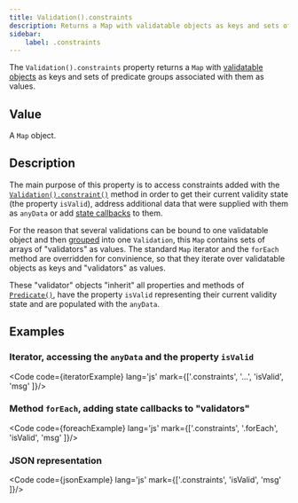 ```yaml
---
title: Validation().constraints
description: Returns a Map with validatable objects as keys and sets of predicate groups associated with them as values.
sidebar: 
    label: .constraints
---
```



The `Validation().constraints` property returns a `Map` with [validatable objects](/api/validation/constructor#parameters) as keys and sets of predicate groups associated with them as values.

## Value

A `Map` object.

## Description

The main purpose of this property is to access constraints added with the [`Validation().constraint()`](/api/validation/instance-methods/constraint) method in order to get their current validity state (the property `isValid`), address additional data that were supplied with them as `anyData` or add [state callbacks](/concept/state-callbacks) to them.

For the reason that several validations can be bound to one validatable object and then [grouped](/concept/grouping-validations) into one `Validation`, this `Map` contains sets of arrays of "validators" as values. The standard `Map` iterator and the `forEach` method are overridden for convinience, so that they iterate over validatable objects as keys and "validators" as values.

These "validator" objects "inherit" all properties and methods of [`Predicate()`](/api/predicate/constructor), have the property `isValid` representing their current validity state and are populated with the `anyData`.

## Examples

### Iterator, accessing the `anyData` and the property `isValid`

<Code code={iteratorExample} lang='js' mark={['.constraints', '...', 'isValid', 'msg' ]}/>

### Method `forEach`, adding state callbacks to "validators"

<Code code={foreachExample} lang='js' mark={['.constraints', '.forEach', 'isValid', 'msg' ]}/>

### JSON representation

<Code code={jsonExample} lang='js' mark={['.constraints', 'isValid', 'msg' ]}/>